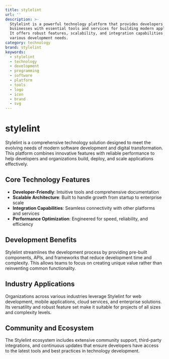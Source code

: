 ```yaml
---
title: stylelint
url: ''
description: >-
  Stylelint is a powerful technology platform that provides developers and
  businesses with essential tools and services for building modern applications.
  It offers robust features, scalability, and integration capabilities for
  various development needs.
category: technology
brand: stylelint
keywords:
  - stylelint
  - technology
  - development
  - programming
  - software
  - platform
  - tools
  - logo
  - icon
  - brand
  - svg
---
```


# stylelint

Stylelint is a comprehensive technology solution designed to meet the evolving needs of modern software development and digital transformation. This platform combines innovative features with reliable performance to help developers and organizations build, deploy, and scale applications effectively.

## Core Technology Features

- **Developer-Friendly**: Intuitive tools and comprehensive documentation
- **Scalable Architecture**: Built to handle growth from startup to enterprise scale
- **Integration Capabilities**: Seamless connectivity with other platforms and services
- **Performance Optimization**: Engineered for speed, reliability, and efficiency

## Development Benefits

Stylelint streamlines the development process by providing pre-built components, APIs, and frameworks that reduce development time and complexity. This allows teams to focus on creating unique value rather than reinventing common functionality.

## Industry Applications

Organizations across various industries leverage Stylelint for web development, mobile applications, cloud services, and enterprise solutions. Its versatility and robust feature set make it suitable for projects of all sizes and complexity levels.

## Community and Ecosystem

The Stylelint ecosystem includes extensive community support, third-party integrations, and continuous updates that ensure developers have access to the latest tools and best practices in technology development.
